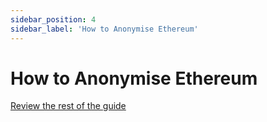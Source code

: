 ```yaml
---
sidebar_position: 4
sidebar_label: 'How to Anonymise Ethereum'
---
```



# How to Anonymise Ethereum
<AnonymiseETHIntro />

[Review the rest of the guide](/wiki/how-to-anonymise-eth#the-checklist)